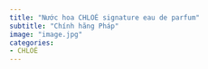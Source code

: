 ```yaml
---
title: "Nước hoa CHLOÉ signature eau de parfum"
subtitle: "Chính hãng Pháp"
image: "image.jpg"
categories:
- CHLOÉ
---
```


